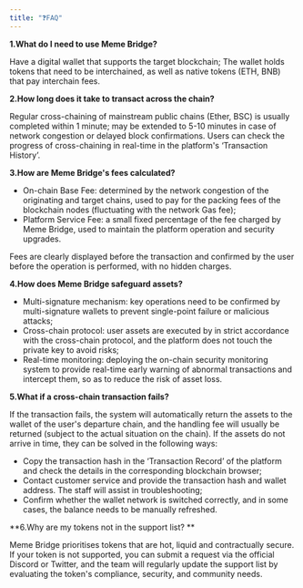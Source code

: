 ```yaml
---
title: "❓FAQ"
---
```


**1.What do I need to use Meme Bridge?**

Have a digital wallet that supports the target blockchain; The wallet holds tokens that need to be interchained, as well as native tokens (ETH, BNB) that pay interchain fees.

**2.How long does it take to transact across the chain?**

Regular cross-chaining of mainstream public chains (Ether, BSC) is usually completed within 1 minute; may be extended to 5-10 minutes in case of network congestion or delayed block confirmations. Users can check the progress of cross-chaining in real-time in the platform's ‘Transaction History’.

**3.How are Meme Bridge's fees calculated?**

- On-chain Base Fee: determined by the network congestion of the originating and target chains, used to pay for the packing fees of the blockchain nodes (fluctuating with the network Gas fee);
- Platform Service Fee: a small fixed percentage of the fee charged by Meme Bridge, used to maintain the platform operation and security upgrades.

Fees are clearly displayed before the transaction and confirmed by the user before the operation is performed, with no hidden charges.

**4.How does Meme Bridge safeguard assets?**

- Multi-signature mechanism: key operations need to be confirmed by multi-signature wallets to prevent single-point failure or malicious attacks; 
- Cross-chain protocol: user assets are executed by in strict accordance with the cross-chain protocol, and the platform does not touch the private key to avoid risks; 
- Real-time monitoring: deploying the on-chain security monitoring system to provide real-time early warning of abnormal transactions and intercept them, so as to reduce the risk of asset loss. 

**5.What if a cross-chain transaction fails?**

If the transaction fails, the system will automatically return the assets to the wallet of the user's departure chain, and the handling fee will usually be returned (subject to the actual situation on the chain). If the assets do not arrive in time, they can be solved in the following ways: 

- Copy the transaction hash in the ‘Transaction Record’ of the platform and check the details in the corresponding blockchain browser; 
- Contact customer service and provide the transaction hash and wallet address. The staff will assist in troubleshooting; 
- Confirm whether the wallet network is switched correctly, and in some cases, the balance needs to be manually refreshed. 

\*\*6.Why are my tokens not in the support list? \*\*

Meme Bridge prioritises tokens that are hot, liquid and contractually secure. If your token is not supported, you can submit a request via the official Discord or Twitter, and the team will regularly update the support list by evaluating the token's compliance, security, and community needs.